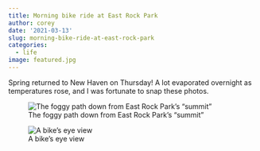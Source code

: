 ```yaml
---
title: Morning bike ride at East Rock Park
author: corey
date: '2021-03-13'
slug: morning-bike-ride-at-east-rock-park
categories:
  - life
image: featured.jpg
---
```


Spring returned to New Haven on Thursday!
A lot evaporated overnight as temperatures rose, and I was fortunate to snap these photos.

![The foggy path down from East Rock Park's "summit"](https://lh3.googleusercontent.com/loz1Q4DzdI_vihdmX_Z66BNf_m64N4J2p85BXKfUBVn9zHWQuzq1s_hS9RMBIV8pMw_EB4cpdZjwQrtUcVXTBhl8wvOOsxAUJnGmMDoVoDt1SA2NWnFtCyf-wFx37QTu-eWHxz01NDX2KWAgKB2bkBlVqAl9r-QhlVQS2dtMD4CHbFjHO8ZHw5MMJC6Pd1l7yc5qavuYlKH_6EgKll2mCjQImGClZ7NbHlXMLcpqID-f3zOdm5QO2KnYXpQ1miv4pbg5l18cDy7uf4e9lj0e9Rt4icifNiXYkjeESOIzf45Q9A-BQmnL9TMplgTq3TMdfVlKYcNLK5iGYvIwwVwiu_TbAEWhe8QOVxZTjc2Fg6aEXE8hQSbWY19Ovg8p5O1X_Hg6WWmo-ElD2fll4Dmi3T1uvHMp_sE08P97A36nBnqeyjgbppDd0fkl1v220HPtVRObOZ2HOj46w5GGaKzslUJTjFgDcRLRJbge9vKSKy_ipISE9G6iCu5FjNPUZdVdjnMoJcqfvBuwvs3Dv9Mx3357h0ETz-Ii2VGrOwdZXmjLR2lsG2PRDdgAON7-M_V7_Yqcsypp_rK8YyZ0rYm-lCTaWpHZFMiOKYTDTfIcXWQk6M2Dz2JyUyNnGGMc-C_APmYGMr9yaaKQ0IaZYbzmeHP-uGS_DatTWy3wywQ8nC-8BhHe9PzjvM3EK5U6-8z3NFvyLa9tKYcoLD5cw4GoEeu4=w843-h903-no?authuser=0)

![A bike's eye view](https://lh3.googleusercontent.com/IhNeBCC89xH1f9933SfL1fN1P-m0800DemZfpBVmK6_WwCaUp5X0ipeiDuSpOs47M3F8Hc7lAujodM1aoXXi-ZCIcC9DbYrQ8hf-dZD-lg29BJeVLgijCp-h1ZcXXm--uB20oqhj1CEyzok_m-xXU1tjWD8Ot2dmqyXQnHNxsaCxzwAbChSz6rjKtBzJLB_Mn67vbQ51G2VHMW8Wh7XVg5e2dsh6p-gcqH9EOPIyyfbeBO78ip6MRm9lqo9gATZsYPHv0ERhffZcC-Fo8qqrtOQSZJm8zveCTGFmouJwz07zoEOmv0PUgsbrEDGNk3dYiFpfC7Uc4kfY4jJiOsLFheQjy1uYD5MnXiqPP0u22HoSH4MEHH9_bHhiGZSz4L9Rafo7CHA6blTSo2VQfvWfbG5PxsvNsOE63AffUk4LyspNJ5ARneFUSdHtWovUxHvYtClJUNmWe4niQ3iUg9HS7nQ4e-urFQWgKJATqcpAKzZHeFsOMir5zRKDaaaxwsjsBv3fAu7HJ6hxBNRctTx86o8bi0SQLbD2NUJcUMMrN6kcYOoWs1QiEhUn-XdEtxn2mD54_N_pj1PUW1waOec0hoWTK2o49__xrUgSF9vyBtotqmu9sszYimiE59sDLmPnTwX73qrvZAjU95a8RFjGPZRFAANydcmwdbV3qX-Uu91VURvZudh6659h74WkkLYvjMniQQoLvMCyn3iffjODEzs8=w678-h903-no?authuser=0)
